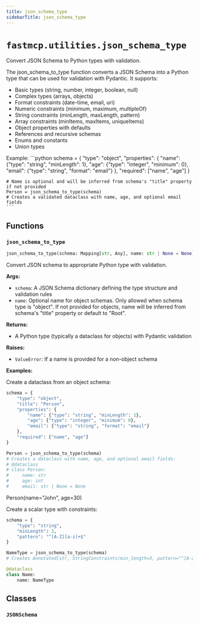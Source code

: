 ```yaml
---
title: json_schema_type
sidebarTitle: json_schema_type
---
```


# `fastmcp.utilities.json_schema_type`


Convert JSON Schema to Python types with validation.

The json_schema_to_type function converts a JSON Schema into a Python type that can be used
for validation with Pydantic. It supports:

- Basic types (string, number, integer, boolean, null)
- Complex types (arrays, objects)
- Format constraints (date-time, email, uri)
- Numeric constraints (minimum, maximum, multipleOf)
- String constraints (minLength, maxLength, pattern)
- Array constraints (minItems, maxItems, uniqueItems)
- Object properties with defaults
- References and recursive schemas
- Enums and constants
- Union types

Example:
    ```python
    schema = {
        "type": "object",
        "properties": {
            "name": {"type": "string", "minLength": 1},
            "age": {"type": "integer", "minimum": 0},
            "email": {"type": "string", "format": "email"}
        },
        "required": ["name", "age"]
    }

    # Name is optional and will be inferred from schema's "title" property if not provided
    Person = json_schema_to_type(schema)
    # Creates a validated dataclass with name, age, and optional email fields
    ```


## Functions

### `json_schema_to_type` <sup><a href="https://github.com/jlowin/fastmcp/blob/main/src/fastmcp/utilities/json_schema_type.py#L110" target="_blank"><Icon icon="github" style="width: 14px; height: 14px;" /></a></sup>

```python
json_schema_to_type(schema: Mapping[str, Any], name: str | None = None) -> type
```


Convert JSON schema to appropriate Python type with validation.

**Args:**
- `schema`: A JSON Schema dictionary defining the type structure and validation rules
- `name`: Optional name for object schemas. Only allowed when schema type is "object".
If not provided for objects, name will be inferred from schema's "title"
property or default to "Root".

**Returns:**
- A Python type (typically a dataclass for objects) with Pydantic validation

**Raises:**
- `ValueError`: If a name is provided for a non-object schema

**Examples:**

Create a dataclass from an object schema:
```python
schema = {
    "type": "object",
    "title": "Person",
    "properties": {
        "name": {"type": "string", "minLength": 1},
        "age": {"type": "integer", "minimum": 0},
        "email": {"type": "string", "format": "email"}
    },
    "required": ["name", "age"]
}

Person = json_schema_to_type(schema)
# Creates a dataclass with name, age, and optional email fields:
# @dataclass
# class Person:
#     name: str
#     age: int
#     email: str | None = None
```
Person(name="John", age=30)

Create a scalar type with constraints:
```python
schema = {
    "type": "string",
    "minLength": 3,
    "pattern": "^[A-Z][a-z]+$"
}

NameType = json_schema_to_type(schema)
# Creates Annotated[str, StringConstraints(min_length=3, pattern="^[A-Z][a-z]+$")]

@dataclass
class Name:
    name: NameType
```


## Classes

### `JSONSchema` <sup><a href="https://github.com/jlowin/fastmcp/blob/main/src/fastmcp/utilities/json_schema_type.py#L77" target="_blank"><Icon icon="github" style="width: 14px; height: 14px;" /></a></sup>
